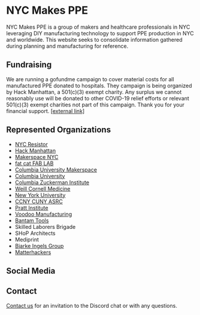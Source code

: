 
# NYC Makes PPE

NYC Makes PPE is a group of makers and healthcare professionals in NYC leveraging DIY manufacturing technology to support PPE production in NYC and worldwide. This website seeks to consolidate information gathered during planning and manufacturing for reference.

## Fundraising

We are running a gofundme campaign to cover material costs for all manufactured PPE donated to hospitals. They campaign is being organized by Hack Manhattan, a 501(c)(3) exempt charity. Any surplus we cannot reasonably use will be donated to other COVID-19 relief efforts or relevant 501(c)(3) exempt charities not part of this campaign. Thank you for your financial support. [\[external link\]](https://charity.gofundme.com/o/en/campaign/nyc-makes-ppe-covid-19)

## Represented Organizations

- [NYC Resistor](https://www.nycresistor.com/)
- [Hack Manhattan](https://hackmanhattan.com/)
- [Makerspace NYC](https://www.makerspace.nyc/)
- [fat cat FAB LAB](https://www.fatcatfablab.org/)
- [Columbia University Makerspace](https://make.columbia.edu/)
- [Columbia University](https://columbia.edu/)
- [Columbia Zuckerman Institute](https://zuckermaninstitute.columbia.edu/)
- [Weill Cornell Medicine](https://weill.cornell.edu/)
- [New York University](http://www.nyu.edu/)
- [CCNY CUNY ASRC](https://asrc.gc.cuny.edu/)
- [Pratt Institute](https://www.pratt.edu/)
- [Voodoo Manufacturing](https://voodoomfg.com/)
- [Bantam Tools](https://www.bantamtools.com/)
- Skilled Laborers Brigade
- SHoP Architects
- Mediprint
- [Bjarke Ingels Group](https://big.dk/#projects)
- [Matterhackers](https://www.matterhackers.com/)

## Social Media

<Social />

## Contact

[Contact us](mailto:nycmakesppe@gmail.com) for an invitation to the Discord chat or with any questions.
